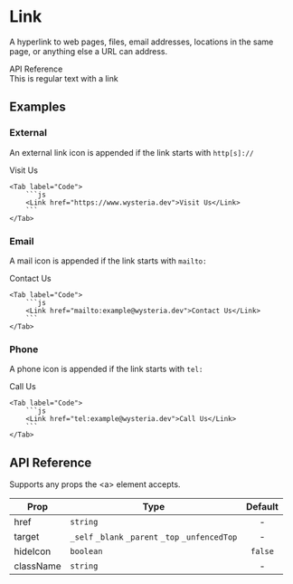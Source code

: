 
# Link

A hyperlink to web pages, files, email addresses, locations in the same page, or anything else a URL can address.

<Link
    target="_blank"
    href="https://developer.mozilla.org/en-US/docs/Web/HTML/Element/a"
>
    API Reference
</Link>

<ComponentPreview>
    <div className="rounded px-1 backdrop-blur-sm">
        This is regular text <Link href="link">with a link</Link>
    </div>
</ComponentPreview>

## Examples

### External

An <Link target="_blank" href="https://lucide.dev/icons/external-link" hideIcon>external link</Link> icon is appended if the link starts with `http[s]://`

  <TabGroup>
    <Tab label="Preview">
      <Container paddingVer="md" gap="sm" justify="space-evenly" align="center" direction="row" style={{minHeight: "5rem"}}>
        <Link href="https://www.wysteria.dev">Visit Us</Link>
      </Container>
    </Tab>

    <Tab label="Code">
        ```js
        <Link href="https://www.wysteria.dev">Visit Us</Link>
        ```
    </Tab>

  </TabGroup>

### Email

A <Link target="_blank" href="https://lucide.dev/icons/mail" hideIcon>mail</Link> icon is appended if the link starts with `mailto:`

  <TabGroup>
    <Tab label="Preview">
      <Container paddingVer="md" gap="sm" justify="space-evenly" align="center" direction="row" style={{minHeight: "5rem"}}>
        <Link href="mailto:example@wysteria.dev">Contact Us</Link>
      </Container>
    </Tab>

    <Tab label="Code">
        ```js
        <Link href="mailto:example@wysteria.dev">Contact Us</Link>
        ```
    </Tab>

  </TabGroup>

### Phone

A <Link target="_blank" href="https://lucide.dev/icons/phone" hideIcon>phone</Link> icon is appended if the link starts with `tel:`

  <TabGroup>
    <Tab label="Preview">
      <Container paddingVer="md" gap="sm" justify="space-evenly" align="center" direction="row" style={{minHeight: "5rem"}}>
        <Link href="tel:example@wysteria.dev">Call Us</Link>
      </Container>
    </Tab>

    <Tab label="Code">
        ```js
        <Link href="tel:example@wysteria.dev">Call Us</Link>
        ```
    </Tab>

  </TabGroup>

## API Reference

Supports any props the <Link target="_blank" href="https://developer.mozilla.org/en-US/docs/Web/HTML/Element/a" hideIcon>\<a\> element</Link> accepts.

| Prop                                      | Type                                             | Default |
| ----------------------------------------- | ------------------------------------------------ | :-----: |
| <Prop>href</Prop>                         | `string`                                         |    -    |
| <Prop>target</Prop>                       | `_self` `_blank` `_parent` `_top` `_unfencedTop` |    -    |
| <Prop hint="hideLinkIcon">hideIcon</Prop> | `boolean`                                        | `false` |
| <Prop>className</Prop>                    | `string`                                         |    -    |

